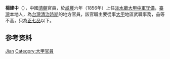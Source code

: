 {{Otheruses|other=原名杨建中的中国作家|蓝翎}}
{{unreferenced|time=2011-10-30}}
{{Expand |time=2011-10-30}}

'''楊建中'''（{{bd|？||？|}}），中國[[清朝|清朝]]官員，於[[咸豐|咸豐]]六年（1856年）上任[[淡水廳|淡水廳]][[大甲中軍守備|大甲中軍守備]]，[[臺灣|臺灣]]本地人，為[[台灣清治時期|台灣清治時期]]的地方官員，該官職主要從事[[大甲區|大甲]]地區武職事務，品等不高，只為[[正七品|正七品]]以下。

== 参考资料 ==
{{reflist}}

{{start box}}
{{s-before|[[詹國泰|詹國泰]]}}
{{s-title|[[淡水廳|淡水廳]][[大甲守備|大甲守備]]|1856年上任}}
{{s-after|[[陳連春|陳連春]]}}
{{end box}}

{{Authority control}}
{{DEFAULTSORT:Yang杨}}
[[Category:杨姓|Jian]]
[[Category:大甲官員|Category:大甲官員]]